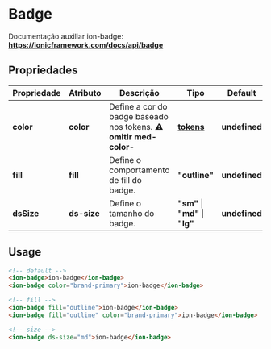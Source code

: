 
<Meta title="Components/Global/Badge/Usage" />

# Badge

Documentação auxiliar ion-badge: **https://ionicframework.com/docs/api/badge**

## Propriedades

| Propriedade  | Atributo   | Descrição                                                           | Tipo                                                                                       | Default       |
| ------------ | ---------- | ------------------------------------------------------------------- | ------------------------------------------------------------------------------------------ | ------------- |
| **color**    | **color**  | Define a cor do badge baseado nos tokens. **⚠️ omitir med-color-** | **[tokens](http://desenv.ordomederi.com/med-components/?path=/story/tokens-cores--cores)** | **undefined** |
| **fill**     | **fill**   | Define o comportamento de fill do badge.                            | **"outline"**                                                                              | **undefined** |
| **dsSize**   | **ds-size**| Define o tamanho do badge.                                          | **"sm"** \| **"md"** \| **"lg"**                                                           | **undefined** |

## Usage

```html
<!-- default -->
<ion-badge>ion-badge</ion-badge>
<ion-badge color="brand-primary">ion-badge</ion-badge>

<!-- fill -->
<ion-badge fill="outline">ion-badge</ion-badge>
<ion-badge fill="outline" color="brand-primary">ion-badge</ion-badge>

<!-- size -->
<ion-badge ds-size="md">ion-badge</ion-badge>
```
